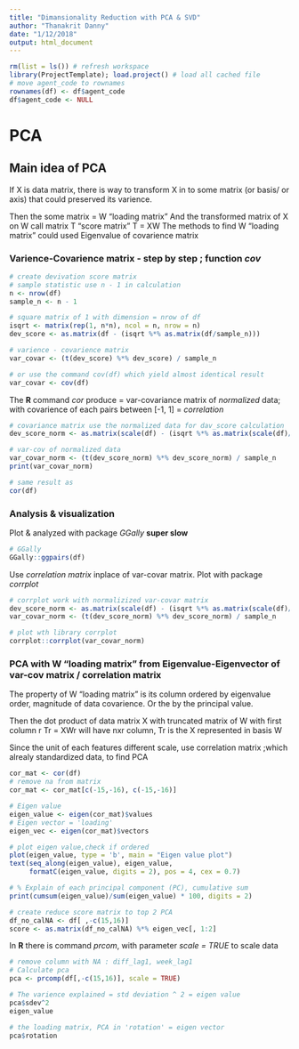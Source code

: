 ```yaml
---
title: "Dimansionality Reduction with PCA & SVD"
author: "Thanakrit Danny"
date: "1/12/2018"
output: html_document
---
```


```r

rm(list = ls()) # refresh workspace
library(ProjectTemplate); load.project() # load all cached file
# move agent_code to rownames
rownames(df) <- df$agent_code
df$agent_code <- NULL
```             

# PCA
## Main idea of PCA
If X is data matrix, there is way to transform X in to some matrix (or basis/ or axis) that could preserved its varience.

Then the some matrix = W "loading matrix"
And the transformed matrix of X on W call matrix T "score matrix"
T = XW
The methods to find W "loading matrix" could used Eigenvalue of covarience matrix

### Varience-Covarience matrix - step by step ; function *cov*
```r
# create devivation score matrix
# sample statistic use n - 1 in calculation 
n <- nrow(df)
sample_n <- n - 1

# square matrix of 1 with dimension = nrow of df
isqrt <- matrix(rep(1, n*n), ncol = n, nrow = n)
dev_score <- as.matrix(df - (isqrt %*% as.matrix(df/sample_n)))

# varience - covarience matrix
var_covar <- (t(dev_score) %*% dev_score) / sample_n

# or use the command cov(df) which yield almost identical result
var_covar <- cov(df)
```

The **R** command *cor* produce = var-covariance matrix of *normalized* data; with covarience of each pairs between [-1, 1] = *correlation*
```r
# covariance matrix use the normalized data for dav_score calculation
dev_score_norm <- as.matrix(scale(df) - (isqrt %*% as.matrix(scale(df)/sample_n)))

# var-cov of normalized data
var_covar_norm <- (t(dev_score_norm) %*% dev_score_norm) / sample_n
print(var_covar_norm)

# same result as
cor(df)
```

### Analysis & visualization

Plot & analyzed with package *GGally* **super slow**
```r
# GGally 
GGally::ggpairs(df)
```

Use *correlation matrix* inplace of var-covar matrix.
Plot with package *corrplot*
```r
# corrplot work with normalizized var-covar matrix
dev_score_norm <- as.matrix(scale(df) - (isqrt %*% as.matrix(scale(df)/sample_n)))
var_covar_norm <- (t(dev_score_norm) %*% dev_score_norm) / sample_n

# plot wth library corrplot
corrplot::corrplot(var_covar_norm)
```

### PCA with W "loading matrix" from Eigenvalue-Eigenvector of var-cov matrix / correlation matrix

The property of W "loading matrix" is its column ordered by eigenvalue order, magnitude of data covarience. Or the by the principal value.

Then the dot product of data matrix X with truncated matrix of W with first column r 
Tr = XWr will have nxr column, Tr is the X represented in basis W

Since the unit of each features different scale, use correlation matrix ;which alrealy standardized data, to find PCA 
```r

cor_mat <- cor(df)
# remove na from matrix
cor_mat <- cor_mat[c(-15,-16), c(-15,-16)]

# Eigen value
eigen_value <- eigen(cor_mat)$values
# Eigen vector = 'loading' 
eigen_vec <- eigen(cor_mat)$vectors

# plot eigen value,check if ordered 
plot(eigen_value, type = 'b', main = "Eigen value plot")
text(seq_along(eigen_value), eigen_value, 
     formatC(eigen_value, digits = 2), pos = 4, cex = 0.7)

# % Explain of each principal component (PC), cumulative sum
print(cumsum(eigen_value)/sum(eigen_value) * 100, digits = 2)

# create reduce score matrix to top 2 PCA
df_no_calNA <- df[ ,-c(15,16)]
score <- as.matrix(df_no_calNA) %*% eigen_vec[, 1:2]
```

In **R** there is command *prcom*, with parameter *scale = TRUE* to scale data

```r
# remove column with NA : diff_lag1, week_lag1
# Calculate pca
pca <- prcomp(df[,-c(15,16)], scale = TRUE)

# The varience explained = std deviation ^ 2 = eigen value
pca$sdev^2 
eigen_value

# the loading matrix, PCA in 'rotation' = eigen vector
pca$rotation
```

